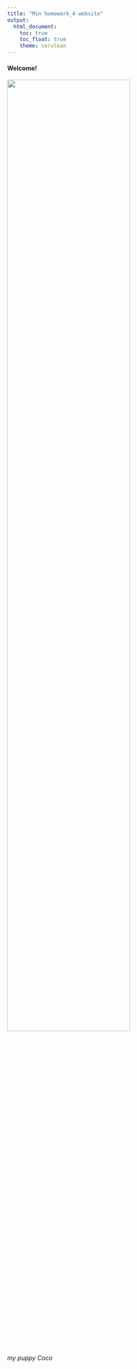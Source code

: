 ```yaml
---
title: "Min homework_4 website"
output: 
  html_document:
    toc: true
    toc_float: true
    theme: cerulean
---
```


#### Welcome!

<img src="images/coco.jpg" style="width:75%">


*my puppy Coco*